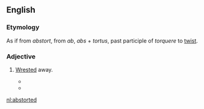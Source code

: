 ==English==

===Etymology===
As if from ''abstort'', from {{etyl|la|en}} ''ab'', ''abs'' + ''tortus'', past participle of ''torquere'' to [[twist]].
===Adjective===
{{en-adj}}

# {{context|obsolete|rare|lang=en}} [[wrested|Wrested]] away. 
#* {{quote-book|title=The Alpha, or first principle of the human mind|year=1855|passage=He has '''abstorted''' the Lightning from the clouds|author=Edward Nichols Dennys}}
#* {{quote-book|passage=by adopting a pure normal regimen, which strikes at the root of all quackery and causes it to die a sudden and '''abstorted''' death.|year=1850|title=American Vegetarian & Health Journal}}

[[nl:abstorted]]